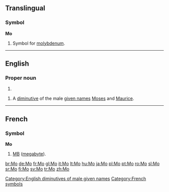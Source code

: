 {{also|Appendix:Variations of "mo"}}
==Translingual==

===Symbol===
'''Mo'''

# {{element symbol}} Symbol for [[molybdenum]].

----

==English==

===Proper noun===
{{en-proper noun|sg=Mo.}}

# {{abbreviation of|Missouri}}

{{en-proper noun}}

# A [[diminutive]] of the male [[given name]]s [[Moses]] and [[Maurice]].

[[Category:English diminutives of male given names]]

----

==French==

===Symbol===
'''Mo'''

# {{abbreviation of|[[mégaoctet]]|lang=French}} [[MB]] ([[megabyte]]).

[[Category:French symbols]]

[[br:Mo]]
[[de:Mo]]
[[fr:Mo]]
[[gl:Mo]]
[[it:Mo]]
[[lt:Mo]]
[[hu:Mo]]
[[ja:Mo]]
[[pl:Mo]]
[[pt:Mo]]
[[ro:Mo]]
[[sl:Mo]]
[[sr:Mo]]
[[fi:Mo]]
[[sv:Mo]]
[[tr:Mo]]
[[zh:Mo]]